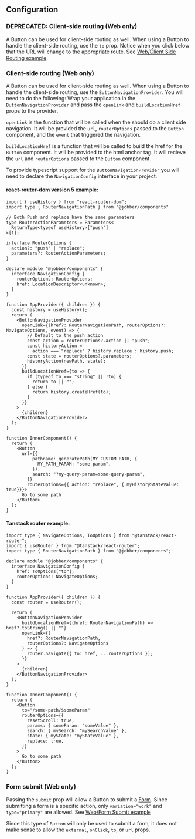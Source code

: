 ## Configuration

### DEPRECATED: Client-side routing (Web only)

A Button can be used for client-side routing as well. When using a Button to
handle the client-side routing, use the `to` prop. Notice when you click below
that the URL will change to the appropriate route. See
[Web/Client Side Routing example](../?path=/story/components-actions-button-web--client-side-routing).

### Client-side routing (Web only)

A Button can be used for client-side routing as well. When using a Button to
handle the client-side routing, use the `ButtonNavigationProvider`. You will
need to do the following: Wrap your application in the
`ButtonNavigationProvider` and pass the `openLink` and `buildLocationHref` props
to the provider.

`openLink` is the function that will be called when the should do a client side
navigation. It will be provided the `url`, `routerOptions` passed to the
`Button` component, and the `event` that triggered the navigation.

`buildLocationHref` is a function that will be called to build the href for the
`Button` component. It will be provided to the html anchor tag. It will recieve
the `url` and `routerOptions` passed to the `Button` component.

To provide typescript support for the `ButtonNavigationProvider` you will need
to declare the `NavigationConfig` interface in your project.

#### react-router-dom version 5 example:

```tsx
import { useHistory } from "react-router-dom";
import type { RouterNavigationPath } from "@jobber/components"

// Both Push and replace have the same parameters
type RouterActionParameters = Parameters<
  ReturnType<typeof useHistory>["push"]
>[1];

interface RouterOptions {
  action?: "push" | "replace";
  parameters?: RouterActionParameters;
}

declare module "@jobber/components" {
  interface NavigationConfig {
    routerOptions: RouterOptions;
    href: LocationDescriptor<unknown>;
  }
}

function AppProvider({ children }) {
  const history = useHistory();
  return (
    <ButtonNavigationProvider
      openLink={(href?: RouterNavigationPath, routerOptions?: NavigateOptions, event) => {
        // Default to the push action
        const action = routerOptions?.action || "push";
        const historyAction =
          action === "replace" ? history.replace : history.push;
        const state = routerOptions?.parameters;
        historyAction(newPath, state);
      }}
      buildLocationHref={to => {
        if (typeof to === "string" || !to) {
          return to || "";
        } else {
          return history.createHref(to);
        }
      }}
    >
      {children}
    </ButtonNavigationProvider>
  );
}

function InnerComponent() {
  return (
    <Button
      url={{
          pathname: generatePath(MY_CUSTOM_PATH, {
            MY_PATH_PARAM: "some-param",
          }),
          search: "?my-query-param=some-query-param",
        }}
        routerOptions={{ action: "replace", { myHistoryStateValue: true}}}>
      Go to some path
    </Button>
  );
}
```

#### Tanstack router example:

```tsx
import type { NavigateOptions, ToOptions } from "@tanstack/react-router";
import { useRouter } from "@tanstack/react-router";
import type { RouterNavigationPath } from "@jobber/components";

declare module "@jobber/components" {
  interface NavigationConfig {
    href: ToOptions["to"];
    routerOptions: NavigateOptions;
  }
}

function AppProvider({ children }) {
  const router = useRouter();

  return (
    <ButtonNavigationProvider
      buildLocationHref={(href: RouterNavigationPath) => href?.toString() || ""}
      openLink={(
        href?: RouterNavigationPath,
        routerOptions?: NavigateOptions
      ) => {
        router.navigate({ to: href, ...routerOptions });
      }}
    >
      {children}
    </ButtonNavigationProvider>
  );
}

function InnerComponent() {
  return (
    <Button
      to="/some-path/$someParam"
      routerOptions={{
        resetScroll: true,
        params: { someParam: "someValue" },
        search: { mySearch: "mySearchValue" },
        state: { myState: "myStateValue" },
        replace: true,
      }}
    >
      Go to some path
    </Button>
  );
}
```

### Form submit (Web only)

Passing the `submit` prop will allow a Button to submit a
[Form](../?path=/docs/components-forms-and-inputs-form--docs). Since submitting
a form is a specific action, only `variation="work"` and `type="primary"` are
allowed. See
[Web/Form Submit example](../?path=/story/components-actions-button-web--form-submit)

Since this type of `Button` will only be used to submit a form, it does not make
sense to allow the `external`, `onClick`, `to`, or `url` props.
